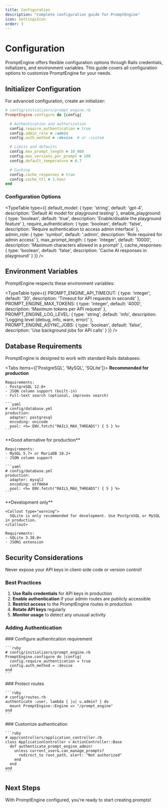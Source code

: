 ```yaml
---
title: Configuration
description: "Complete configuration guide for PromptEngine"
icon: SettingsIcon
order: 3
---
```


# Configuration

PromptEngine offers flexible configuration options through Rails credentials, initializers, and
environment variables. This guide covers all configuration options to customize PromptEngine for
your needs.

## Initializer Configuration

For advanced configuration, create an initializer:

```ruby
# config/initializers/prompt_engine.rb
PromptEngine.configure do |config|

  # Authentication and authorization
  config.require_authentication = true
  config.admin_role = :admin
  config.auth_method = :devise  # or :custom

  # Limits and defaults
  config.max_prompt_length = 10_000
  config.max_versions_per_prompt = 100
  config.default_temperature = 0.7

  # Caching
  config.cache_responses = true
  config.cache_ttl = 1.hour
end
```

### Configuration Options

<TypeTable
  type={{
    default_model: {
      type: 'string',
      default: 'gpt-4',
      description: 'Default AI model for playground testing'
    },
    enable_playground: {
      type: 'boolean',
      default: 'true',
      description: 'Enable/disable the playground feature'
    },
    require_authentication: {
      type: 'boolean',
      default: 'false',
      description: 'Require authentication to access admin interface'
    },
    admin_role: {
      type: 'symbol',
      default: ':admin',
      description: 'Role required for admin access'
    },
    max_prompt_length: {
      type: 'integer',
      default: '10000',
      description: 'Maximum characters allowed in a prompt'
    },
    cache_responses: {
      type: 'boolean',
      default: 'false',
      description: 'Cache AI responses in playground'
    }
  }}
/>

## Environment Variables

PromptEngine respects these environment variables:

<TypeTable
  type={{
    PROMPT_ENGINE_API_TIMEOUT: {
      type: 'integer',
      default: '30',
      description: 'Timeout for API requests in seconds'
    },
    PROMPT_ENGINE_MAX_TOKENS: {
      type: 'integer',
      default: '4000',
      description: 'Maximum tokens per API request'
    },
    PROMPT_ENGINE_LOG_LEVEL: {
      type: 'string',
      default: 'info',
      description: 'Logging level (debug, info, warn, error)'
    },
    PROMPT_ENGINE_ASYNC_JOBS: {
      type: 'boolean',
      default: 'false',
      description: 'Use background jobs for API calls'
    }
  }}
/>

## Database Requirements

PromptEngine is designed to work with standard Rails databases:

<Tabs items={['PostgreSQL', 'MySQL', 'SQLite']}>
  <Tab value="PostgreSQL">
    **Recommended for production**
    
    Requirements:
    - PostgreSQL 12.0+
    - JSON column support (built-in)
    - Full-text search (optional, improves search)
    
    ```yaml
    # config/database.yml
    production:
      adapter: postgresql
      encoding: unicode
      pool: <%= ENV.fetch("RAILS_MAX_THREADS") { 5 } %>
    ```
  </Tab>
  
  <Tab value="MySQL">
    **Good alternative for production**
    
    Requirements:
    - MySQL 5.7+ or MariaDB 10.2+
    - JSON column support
    
    ```yaml
    # config/database.yml
    production:
      adapter: mysql2
      encoding: utf8mb4
      pool: <%= ENV.fetch("RAILS_MAX_THREADS") { 5 } %>
    ```
  </Tab>
  
  <Tab value="SQLite">
    **Development only**
    
    <Callout type="warning">
      SQLite is only recommended for development. Use PostgreSQL or MySQL in production.
    </Callout>
    
    Requirements:
    - SQLite 3.38.0+
    - JSON1 extension
  </Tab>
</Tabs>

## Security Considerations

<Callout type="error">Never expose your API keys in client-side code or version control!</Callout>

### Best Practices

1. **Use Rails credentials** for API keys in production
2. **Enable authentication** if your admin routes are publicly accessible
3. **Restrict access** to the PromptEngine routes in production
4. **Rotate API keys** regularly
5. **Monitor usage** to detect any unusual activity

### Adding Authentication

<Steps>
  <Step>
    ### Configure authentication requirement
    
    ```ruby
    # config/initializers/prompt_engine.rb
    PromptEngine.configure do |config|
      config.require_authentication = true
      config.auth_method = :devise
    end
    ```
  </Step>
  
  <Step>
    ### Protect routes
    
    ```ruby
    # config/routes.rb
    authenticate :user, lambda { |u| u.admin? } do
      mount PromptEngine::Engine => "/prompt_engine"
    end
    ```
  </Step>
  
  <Step>
    ### Customize authentication
    
    ```ruby
    # app/controllers/application_controller.rb
    class ApplicationController < ActionController::Base
      def authenticate_prompt_engine_admin!
        unless current_user&.can_manage_prompts?
          redirect_to root_path, alert: "Not authorized"
        end
      end
    end
    ```
  </Step>
</Steps>

## Next Steps

With PromptEngine configured, you're ready to start creating prompts!

<Cards>
  <Card
    title="Create Your First Prompt"
    description="Learn the basics of prompt management"
    href="/getting-started/quickstart"
  />
  <Card
    title="Authentication Guide"
    description="Secure your PromptEngine installation"
    href="/guides/authentication"
  />
</Cards>
